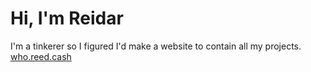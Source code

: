 # Hi, I'm Reidar

I'm a tinkerer so I figured I'd make a website to contain all my projects. [who.reed.cash](https://gatsbystartertest97671.gatsbyjs.io)
